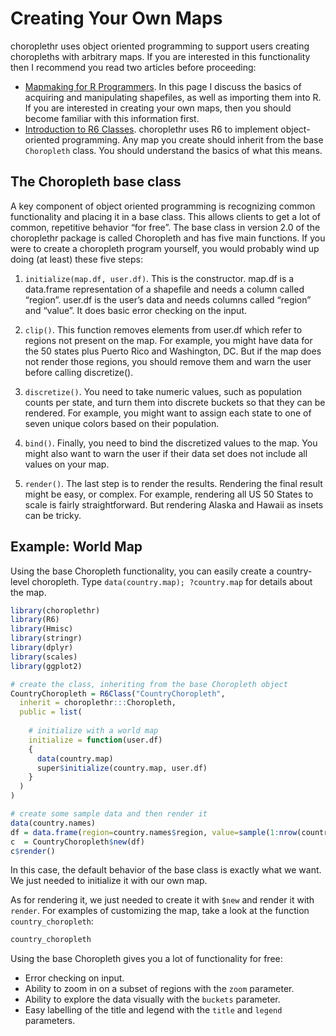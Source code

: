 <!--
%\VignetteEngine{knitr}
%\VignetteIndexEntry{i) Creating Your Own Maps}
-->

Creating Your Own Maps
===

choroplethr uses object oriented programming to support users creating choropleths with arbitrary maps. If you are interested in this functionality then I recommend you read two articles before proceeding:

 * [Mapmaking for R Programmers](https://github.com/trulia/choroplethr/wiki/Mapmaking-for-R-Programmers). In this page I discuss the basics of acquiring and manipulating shapefiles, as well as importing them into R. If you are interested in creating your own maps, then you should become familiar with this information first.
 * [Introduction to R6 Classes](http://rpubs.com/wch/24456). choroplethr uses R6 to implement object-oriented programming. Any map you create should inherit from the base `Choropleth` class. You should understand the basics of what this means.

## The Choropleth base class

A key component of object oriented programming is recognizing common functionality and placing it in a base class. This allows clients to get a lot of common, repetitive behavior "for free". The base class in version 2.0 of the choroplethr package is called Choropleth and has five main functions. If you were to create a choropleth program yourself, you would probably wind up doing (at least) these five steps:

1. `initialize(map.df, user.df)`. This is the constructor. map.df is a data.frame representation of a shapefile and needs a column called "region". user.df is the user's data and needs columns called "region" and "value". It does basic error checking on the input.

2. `clip()`. This function removes elements from user.df which refer to regions not present on the map. For example, you might have data for the 50 states plus Puerto Rico and Washington, DC. But if the map does not render those regions, you should remove them and warn the user before calling discretize().

3. `discretize()`. You need to take numeric values, such as population counts per state, and turn them into discrete buckets so that they can be rendered. For example, you might want to assign each state to one of seven unique colors based on their population.

4. `bind()`. Finally, you need to bind the discretized values to the map. You might also want to warn the user if their data set does not include all values on your map.

5. `render()`. The last step is to render the results. Rendering the final result might be easy, or complex. For example, rendering all US 50 States to scale is fairly straightforward. But rendering Alaska and Hawaii as insets can be tricky.

## Example: World Map

Using the base Choropleth functionality, you can easily create a country-level choropleth. Type `data(country.map); ?country.map` for details about the map.

```r
library(choroplethr)
library(R6)
library(Hmisc)
library(stringr)
library(dplyr)
library(scales)
library(ggplot2)

# create the class, inheriting from the base Choropleth object
CountryChoropleth = R6Class("CountryChoropleth",
  inherit = choroplethr:::Choropleth,
  public = list(
    
    # initialize with a world map
    initialize = function(user.df)
    {
      data(country.map)
      super$initialize(country.map, user.df)
    }
  )
)

# create some sample data and then render it
data(country.names)
df = data.frame(region=country.names$region, value=sample(1:nrow(country.names)))
c  = CountryChoropleth$new(df)
c$render()
```

In this case, the default behavior of the base class is exactly what we want. We just needed to initialize it with our own map. 

As for rendering it, we just needed to create it with `$new` and render it with `render`. For examples of customizing the map, take a look at the function `country_choropleth`:

```r
country_choropleth
```

Using the base Choropleth gives you a lot of functionality for free:

* Error checking on input.
* Ability to zoom in on a subset of regions with the `zoom` parameter.
* Ability to explore the data visually with the `buckets` parameter.
* Easy labelling of the title and legend with the `title` and `legend` parameters.
